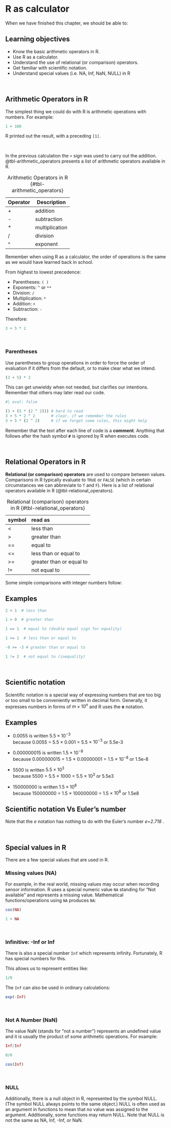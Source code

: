 # R as calculator {#sec-calculations}

When we have finished this chapter, we should be able to:

::: {.callout-caution icon="false"}
## Learning objectives

-   Know the basic arithmetic operators in R.
-   Use R as a calculator.
-   Understand the use of relational (or comparison) operators.
-   Get familiar with scientific notation.
-   Understand special values (i.e. NA, Inf, NaN, NULL) in R
:::

 

## Arithmetic Operators in R

The simplest thing we could do with R is arithmetic operations with numbers. For example:

```r

1 + 100 
```

R printed out the result, with a preceding `[1]`.

 

In the previous calculation the `+` sign was used to carry out the addition. @tbl-arithmetic_operators presents a list of arithmetic operators available in R.

| Operator | Description                       |
|----------|-----------------------------------|
| \+       | addition                          |
| \-       | subtraction                       |
| \*       | multiplication                    |
| /        | division                          |
| \^       | exponent                          |

: Arithmetic Operators in R {#tbl-arithmetic_operators}

Remember when using R as a calculator, the order of operations is the same as we would have learned back in school.

From highest to lowest precedence:

-   Parentheses: `( )`
-   Exponents: `^` or `**`
-   Division: `/`
-   Multiplication: `*`
-   Addition: `+`
-   Subtraction: `-`

Therefore:

```r
3 + 5 * 2
```

 

### Parentheses

Use parentheses to group operations in order to force the order of evaluation if it differs from the default, or to make clear what we intend.

```r
(3 + 5) * 2
```

This can get unwieldy when not needed, but clarifies our intentions. Remember that others may later read our code.

```r
#| eval: false

(3 + (5 * (2 ^ 2))) # hard to read
3 + 5 * 2 ^ 2       # clear, if we remember the rules
3 + 5 * (2 ^ 2)     # if we forget some rules, this might help
```

::: callout-important
Remember that the text after each line of code is a **comment**. Anything that follows after the hash symbol **`#`** is ignored by R when executes code.
:::

 

## Relational Operators in R

**Relational (or comparison) operators** are used to compare between values. Comparisons in R typically evaluate to `TRUE` or `FALSE` (which in certain circumstances we can abbreviate to `T` and `F`). Here is a list of relational operators available in R (@tbl-relational_operators).

| **symbol** | **read as**              |
|------------|:-------------------------|
| \<         | less than                |
| \>         | greater than             |
| ==         | equal to                 |
| \<=        | less than or equal to    |
| \>=        | greater than or equal to |
| !=         | not equal to             |

: Relational (comparison) operators in R {#tbl-relational_operators}

Some simple comparisons with integer numbers follow:

::: {.callout-note icon="false"}
## Examples

```r
2 < 1  # less than
```

```r
1 > 0  # greater than
```

```r
1 == 1  # equal to (double equal sign for equality)
```

```r
1 <= 1  # less than or equal to
```

```r
-9 >= -3 # greater than or equal to
```

```r
1 != 2  # not equal to (inequality)
```
:::


 

## Scientific notation

Scientific notation is a special way of expressing numbers that are too big or too small to be conveniently written in decimal form. Generally, it expresses numbers in forms of $m \times 10^n$ and R uses the **e** notation.

::: {.callout-note icon="false"}
## Examples

-   0.0055 is written $5.5 \times 10^{-3}$\
    because 0.0055 = 5.5 × 0.001 = 5.5 × $10^{-3}$ or 5.5e-3

-   0.000000015 is written $1.5 \times 10^{-8}$\
    because 0.000000015 = 1.5 × 0.00000001 = 1.5 × $10^{-8}$ or 1.5e-8

-   5500 is written $5.5 \times 10^{3}$\
    because 5500 = 5.5 × 1000 = 5.5 × $10^{3}$ or 5.5e3

-   150000000 is written $1.5 \times 10^{8}$\
    because 150000000 = 1.5 × 100000000 = 1.5 × $10^{8}$ or 1.5e8
:::

::: callout-important
## Scientific notation Vs Euler's number

Note that the *e* notation has nothing to do with the Euler's number *e=2.718* .
:::

 

## Special values in R

There are a few special values that are used in R.

### Missing values (NA)

For example, in the real world, missing values may occur when recording sensor information. R uses a special numeric value `NA` standing for "Not available" and represents a missing value. Mathematical functions/operations using `NA` produces `NA`:

```r
cos(NA)
```

```r
1 + NA
```

 

### Infinitive: -Inf or Inf

There is also a special number `Inf` which represents infinity. Fortunately, R has special numbers for this.

This allows us to represent entities like:

```r
1/0
```

The `Inf` can also be used in ordinary calculations:

```r
exp(-Inf)
```

 

### Not A Number (NaN)

The value NaN (stands for "not a number") represents an undefined value and it is usually the product of some arithmetic operations. For example:

```r
Inf/Inf
```

```r
0/0
```

```r
cos(Inf)
```

 

### NULL

Additionally, there is a null object in R, represented by the symbol NULL. (The symbol NULL always points to the same object.) NULL is often used as an argument in functions to mean that no value was assigned to the argument. Additionally, some functions may return NULL. Note that NULL is not the same as NA, Inf, -Inf, or NaN.
